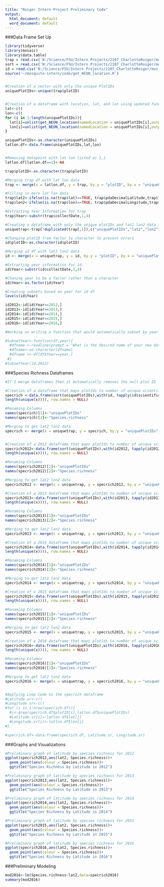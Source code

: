 ```yaml
---
title: "Roiger Intern Project Preliminary Code"
output:
  html_document: default
  word_document: default
---
```

###Data Frame Set Up

```r
library(tidyverse)
library(mosaic)
library(data.table)
trap = read.csv('N:/Science/FSU/Intern Projects/2107_CharlotteRoiger/mos_trapping_in.csv')
sort = read.csv('N:/Science/FSU/Intern Projects/2107_CharlotteRoiger/mos_sorting_in.csv')
id = read.csv('N:/Science/FSU/Intern Projects/2107_CharlotteRoiger/mos_identification_in.csv')
source('~/mosquito-intern/code/get_NEON_location.R')


#Creation of a vector with only the unique PlotIDs
uniquePlotIDs<-unique(trap$plotID)


#Creation of a dataframe with location, lat, and lon using updated function
lat<-c()
lon<-c()
for (i in 1:length(uniquePlotIDs)){
  lat[i]=unlist(get_NEON_location(namedLocation = uniquePlotIDs[i],output = "latlon")[2],use.names = FALSE)
  lon[i]=unlist(get_NEON_location(namedLocation = uniquePlotIDs[i],output = "latlon")[3],use.names = FALSE)
}

uniquePlotIDs<-as.character(uniquePlotIDs)
latlon.df<-data.frame(uniquePlotIDs,lat,lon)


#Removing datapoint with lat lon listed as 1,1
latlon.df[latlon.df==1]<-NA

trap$plotID<-as.character(trap$plotID)

#Merging trap df with lat lon data
trap <- merge(x = latlon.df, y = trap, by.y = "plotID", by.x = "uniquePlotIDs") #merge example

#Filling in more lat lon data
trap$lat2<-ifelse(is.na(trap$lat)==TRUE, trap$pdaDecimalLatitude,trap$lat)
trap$lon2<-ifelse(is.na(trap$lon)==TRUE, trap$pdaDecimalLongitude,trap$lon)

#Extracting Year Information for trap
trap$Year<-substr(trap$collectDate,1,4)

#Creating a dataframe with only the unique plotIDs and lat2 lon2 data for merging
uniquetrap<-trap[!duplicated(trap[,1]),c("uniquePlotIDs","lat2","lon2")]

#Changing plotID from factor to character to prevent errors
id$plotID<-as.character(id$plotID)

#Merging id df with lat2 lon2 data
id <- merge(x = uniquetrap, y = id, by.y = "plotID", by.x = "uniquePlotIDs")

#Extracting year information for id
id$Year<-substr(id$collectDate,1,4)

#Chaning year to be a factor rather than a character
id$Year<-as.factor(id$Year)

#Creating subsets based on year for id df
levels(id$Year)

id2012<-id[id$Year==2012,]
id2013<-id[id$Year==2013,]
id2014<-id[id$Year==2014,]
id2015<-id[id$Year==2015,]
id2016<-id[id$Year==2016,]

#Working on writing a function that would automatically subset by year? My issue is in the naming of the dataframe then importing it to the global environment every time I run the function the df gets named "dfname" rather than the desired input

#SubsetYear<-function(df,year){
  #dfname <-readline(prompt = "What is the desired name of your new dataframe: ")
  #dfname<-as.character(dfname)
  #dfname <<-df[df$Year==year,]
 #}
#SubsetYear(id,2012)

```

###Species Richness Dataframes

```r
#If I merge dataframes then it automatically removes the null plot ID

#Creation of a dataframe that maps plotIds to number of unique scientific names
specrich <-data.frame(sort(uniquePlotIDs),with(id, tapply(id$scientificName, id$uniquePlotIDs, FUN = function(x)
length(unique(x)))), row.names = NULL)

#Renaming Columns
names(specrich)[1]<-"uniquePlotIDs"
names(specrich)[2]<-"Species.richness"

#Merging to get lat2 lon2 data
specrich <- merge(x = uniquetrap, y = specrich, by.y = "uniquePlotIDs", by.x = "uniquePlotIDs")


#Creation of a 2012 dataframe that maps plotIds to number of unique scientific names
specrich2012<-data.frame(sort(uniquePlotIDs),with(id2012, tapply(id2012$scientificName, id2012$uniquePlotIDs, FUN = function(x)
length(unique(x)))), row.names = NULL)

#Renaming Columns
names(specrich2012)[1]<-"uniquePlotIDs"
names(specrich2012)[2]<-"Species.richness"

#Merging to get lat2 lon2 data
specrich2012 <- merge(x = uniquetrap, y = specrich2012, by.y = "uniquePlotIDs", by.x = "uniquePlotIDs")

#Creation of a 2013 dataframe that maps plotIds to number of unique scientific names
specrich2013<-data.frame(sort(uniquePlotIDs),with(id2013, tapply(id2013$scientificName, id2013$uniquePlotIDs, FUN = function(x)
length(unique(x)))), row.names = NULL)

#Renaming Columns
names(specrich2013)[1]<-"uniquePlotIDs"
names(specrich2013)[2]<-"Species.richness"

#Merging to get lat2 lon2 data
specrich2013 <- merge(x = uniquetrap, y = specrich2013, by.y = "uniquePlotIDs", by.x = "uniquePlotIDs")

#Creation of a 2014 dataframe that maps plotIds to number of unique scientific names
specrich2014<-data.frame(sort(uniquePlotIDs),with(id2014, tapply(id2014$scientificName, id2014$uniquePlotIDs, FUN = function(x)
length(unique(x)))), row.names = NULL)

#Renaming Columns
names(specrich2014)[1]<-"uniquePlotIDs"
names(specrich2014)[2]<-"Species.richness"

#Merging to get lat2 lon2 data
specrich2014 <- merge(x = uniquetrap, y = specrich2014, by.y = "uniquePlotIDs", by.x = "uniquePlotIDs")

#Creation of a 2015 dataframe that maps plotIds to number of unique scientific names
specrich2015<-data.frame(sort(uniquePlotIDs),with(id2015, tapply(id2015$scientificName, id2015$uniquePlotIDs, FUN = function(x)
length(unique(x)))), row.names = NULL)

#Renaming Columns
names(specrich2015)[1]<-"uniquePlotIDs"
names(specrich2015)[2]<-"Species.richness"

#Merging to get lat2 lon2 data
specrich2015 <- merge(x = uniquetrap, y = specrich2015, by.y = "uniquePlotIDs", by.x = "uniquePlotIDs")

#Creation of a 2016 dataframe that maps plotIds to number of unique scientific names
specrich2016<-data.frame(sort(uniquePlotIDs),with(id2016, tapply(id2016$scientificName, id2016$uniquePlotIDs, FUN = function(x)
length(unique(x)))), row.names = NULL)

#Renaming Columns
names(specrich2016)[1]<-"uniquePlotIDs"
names(specrich2016)[2]<-"Species.richness"

#Merging to get lat2 lon2 data
specrich2016 <- merge(x = uniquetrap, y = specrich2016, by.y = "uniquePlotIDs", by.x = "uniquePlotIDs")


#Applying Loop Code to the specrich dataframe
#Latitude.sr<-c()
#Longitude.sr<-c()
#for (i in 1:nrow(specrich.df)){
  #j<-grep(specrich.df$plotID[i],latlon.df$uniquePlotIDs)
  #Latitude.sr[i]<-latlon.df$lat[j]
  #Longitude.sr[i]<-latlon.df$lon[j]
#}

#specrich.df<-data.frame(specrich.df, Latitude.sr, Longitude.sr)
```

###Graphs and Visualizations
```r
#Preliminary graph of latitude by species richness for 2012
ggplot(specrich2012,aes(lat2, Species.richness))+
  geom_point(aes(colour = Species.richness))+
  ggtitle("Species Richness by Latitude in 2012")

#Preliminary graph of latitude by species richness for 2013
ggplot(specrich2013,aes(lat2, Species.richness))+
  geom_point(aes(colour = Species.richness))+
  ggtitle("Species Richness by Latitude in 2013")

#Preliminary graph of latitude by species richness for 2014
ggplot(specrich2014,aes(lat2, Species.richness))+
  geom_point(aes(colour = Species.richness))+
  ggtitle("Species Richness by Latitude in 2014")

#Preliminary graph of latitude by species richness for 2015
ggplot(specrich2015,aes(lat2, Species.richness))+
  geom_point(aes(colour = Species.richness))+
  ggtitle("Species Richness by Latitude in 2015")

#Preliminary graph of latitude by species richness for 2016
ggplot(specrich2016,aes(lat2, Species.richness))+
  geom_point(aes(colour = Species.richness))+
  ggtitle("Species Richness by Latitude in 2016")

```

###Preliminary Modeling

```r
mod2016<-lm(Species.richness~lat2,data=specrich2016)
summary(mod2016)


```

